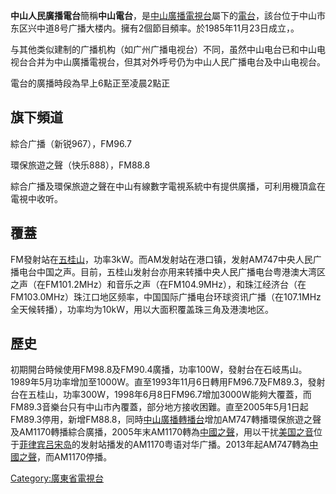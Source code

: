 {{Expand|time=2011-01-01}}

'''中山人民廣播電台'''簡稱'''中山電台'''，是[[中山廣播電視台|中山廣播電視台]]屬下的[[電台|電台]]，該台位于中山市东区兴中道8号广播大楼内。擁有2個節目頻率。於1985年11月23日成立，{{Citation needed|是[[中國|中國]][[广东省|广东省]]内首座[[FM|FM]]广播电台}}。

与其他类似建制的广播机构（如广州广播电视台）不同，虽然中山电台已和中山电视台合并为中山廣播電視台，但其对外呼号仍为中山人民广播电台及中山电视台。

電台的廣播時段為早上6點正至凌晨2點正

==旗下頻道==

綜合广播（新锐967），FM96.7

環保旅遊之聲（快乐888），FM88.8 

綜合广播及環保旅遊之聲在中山有線數字電視系統中有提供廣播，可利用機頂盒在電視中收听。

==覆蓋==
FM發射站在[[五桂山|五桂山]]，功率3kW。而AM发射站在港口镇，发射AM747中央人民广播电台中国之声。目前，五桂山发射台亦用来转播中央人民广播电台粤港澳大湾区之声（在FM101.2MHz）和音乐之声（在FM104.9MHz），和珠江经济台（在FM103.0MHz）珠江口地区频率，中国国际广播电台环球资讯广播（在107.1MHz全天候转播），功率均为10kW，用以大面积覆盖珠三角及港澳地区。

==歷史==
初期開台時候使用FM98.8及FM90.4廣播，功率100W，發射台在石岐馬山。1989年5月功率增加至1000W。直至1993年11月6日轉用FM96.7及FM89.3，發射台在五桂山，功率300W，1998年6月8日FM96.7增加3000W能夠大覆蓋，而FM89.3音樂台只有中山市內覆蓋，部分地方接收困難。直至2005年5月1日起FM89.3停用，新增FM88.8，同時[[中山廣播轉播台|中山廣播轉播台]]增加AM747轉播環保旅遊之聲及AM1170轉播綜合廣播，2005年末AM1170轉為[[中國之聲|中國之聲]]，用以干扰[[美国之音|美国之音]]位于[[菲律宾|菲律宾]][[吕宋岛|吕宋岛]]的发射站播发的AM1170粤语对华广播。2013年起AM747轉為[[中國之聲|中國之聲]]，而AM1170停播。


[[Category:廣東省電視台|Category:廣東省電視台]]